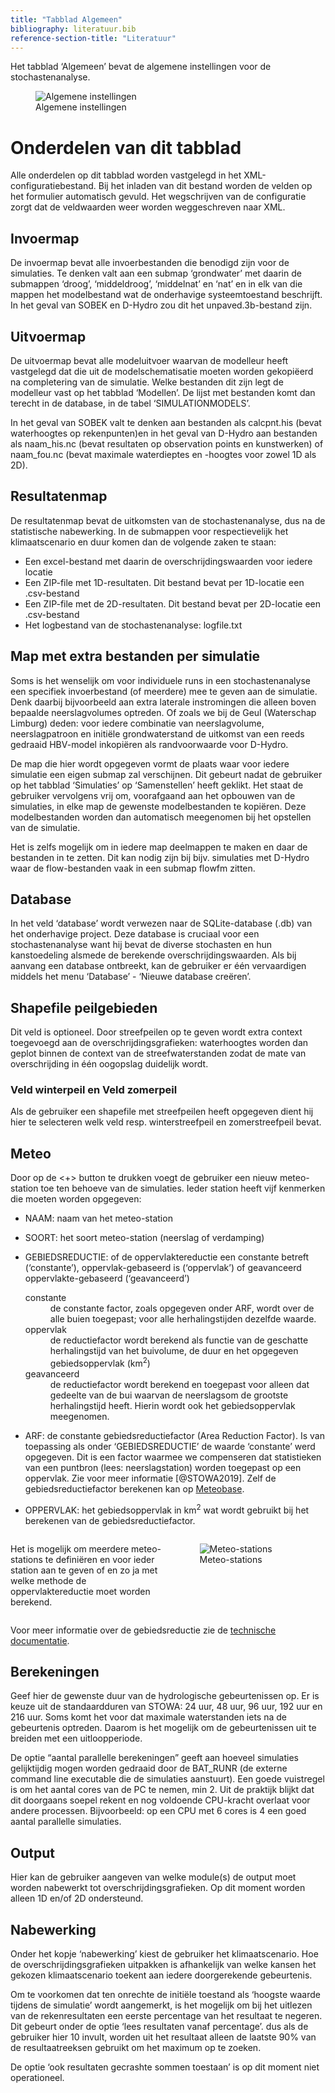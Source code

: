 ```yaml
---
title: "Tabblad Algemeen"
bibliography: literatuur.bib
reference-section-title: "Literatuur"
---
```


Het tabblad 'Algemeen' bevat de algemene instellingen voor de stochastenanalyse. 

![Algemene instellingen](img/frm_algemeen.png "Algemene instellingen")

# Onderdelen van dit tabblad

Alle onderdelen op dit tabblad worden vastgelegd in het XML-configuratiebestand. Bij het inladen van dit bestand worden de velden op het formulier automatisch gevuld. Het wegschrijven van de configuratie zorgt dat de veldwaarden weer worden weggeschreven naar XML.

## Invoermap
De invoermap bevat alle invoerbestanden die benodigd zijn voor de simulaties. Te denken valt aan een submap 'grondwater' met daarin de submappen 'droog', 'middeldroog', 'middelnat' en 'nat' en in elk van die mappen het modelbestand wat de onderhavige systeemtoestand beschrijft. In het geval van SOBEK en D-Hydro zou dit het unpaved.3b-bestand zijn.

## Uitvoermap
De uitvoermap bevat alle modeluitvoer waarvan de modelleur heeft vastgelegd dat die uit de modelschematisatie moeten worden gekopiëerd na completering van de simulatie. Welke bestanden dit zijn legt de modelleur vast op het tabblad 'Modellen'. De lijst met bestanden komt dan terecht in de database, in de tabel 'SIMULATIONMODELS'.

In het geval van SOBEK valt te denken aan bestanden als calcpnt.his (bevat waterhoogtes op rekenpunten)en in het geval van D-Hydro aan bestanden als naam_his.nc (bevat resultaten op observation points en kunstwerken) of naam_fou.nc (bevat maximale waterdieptes en -hoogtes voor zowel 1D als 2D).

## Resultatenmap
De resultatenmap bevat de uitkomsten van de stochastenanalyse, dus na de statistische nabewerking. In de submappen voor respectievelijk het klimaatscenario en duur komen dan de volgende zaken te staan:

* Een excel-bestand met daarin de overschrijdingswaarden voor iedere locatie
* Een ZIP-file met 1D-resultaten. Dit bestand bevat per 1D-locatie een .csv-bestand
* Een ZIP-file met de 2D-resultaten. Dit bestand bevat per 2D-locatie een .csv-bestand
* Het logbestand van de stochastenanalyse: logfile.txt

## Map met extra bestanden per simulatie
Soms is het wenselijk om voor individuele runs in een stochastenanalyse een specifiek invoerbestand (of meerdere) mee te geven aan de simulatie. Denk daarbij bijvoorbeeld aan extra laterale instromingen die alleen boven bepaalde neerslagvolumes optreden. Of zoals we bij de Geul (Waterschap Limburg) deden: voor iedere combinatie van neerslagvolume, neerslagpatroon en initiële grondwaterstand de uitkomst van een reeds gedraaid HBV-model inkopiëren als randvoorwaarde voor D-Hydro.

De map die hier wordt opgegeven vormt de plaats waar voor iedere simulatie een eigen submap zal verschijnen. Dit gebeurt nadat de gebruiker op het tabblad 'Simulaties' op 'Samenstellen' heeft geklikt. Het staat de gebruiker vervolgens vrij om, voorafgaand aan het opbouwen van de simulaties, in elke map de gewenste modelbestanden te kopiëren. Deze modelbestanden worden dan automatisch meegenomen bij het opstellen van de simulatie.

Het is zelfs mogelijk om in iedere map deelmappen te maken en daar de bestanden in te zetten. Dit kan nodig zijn bij bijv. simulaties met D-Hydro waar de flow-bestanden vaak in een submap flowfm zitten.

## Database
In het veld 'database' wordt verwezen naar de SQLite-database (.db) van het onderhavige project. Deze database is cruciaal voor een stochastenanalyse want hij bevat de diverse stochasten en hun kanstoedeling alsmede de berekende overschrijdingswaarden. Als bij aanvang een database ontbreekt, kan de gebruiker er één vervaardigen middels het menu 'Database' - 'Nieuwe database creëren'.

## Shapefile peilgebieden
Dit veld is optioneel. Door streefpeilen op te geven wordt extra context toegevoegd aan de overschrijdingsgrafieken: waterhoogtes worden dan geplot binnen de context van de streefwaterstanden zodat de mate van overschrijding in één oogopslag duidelijk wordt.

### Veld winterpeil en Veld zomerpeil
Als de gebruiker een shapefile met streefpeilen heeft opgegeven dient hij hier te selecteren welk veld resp. winterstreefpeil en zomerstreefpeil bevat.

## Meteo
Door op de <+> button te drukken voegt de gebruiker een nieuw meteo-station toe ten behoeve van de simulaties. Ieder station heeft vijf kenmerken die moeten worden opgegeven:


* NAAM: naam van het meteo-station
* SOORT: het soort meteo-station (neerslag of verdamping)
* GEBIEDSREDUCTIE: of de oppervlaktereductie een constante betreft ('constante'), oppervlak-gebaseerd is ('oppervlak') of geavanceerd oppervlakte-gebaseerd ('geavanceerd')
    
    constante
    :   de constante factor, zoals opgegeven onder ARF, wordt over de alle buien toegepast; voor alle herhalingstijden dezelfde waarde.

    oppervlak
    :   de reductiefactor wordt berekend als functie van de geschatte herhalingstijd van het buivolume, de duur en het opgegeven gebiedsoppervlak (km^2^)

    geavanceerd
    :   de reductiefactor wordt berekend en toegepast voor alleen dat gedeelte van de bui waarvan de neerslagsom de grootste herhalingstijd heeft. Hierin wordt ook het gebiedsoppervlak meegenomen.

* ARF: de constante gebiedsreductiefactor (Area Reduction Factor). Is van toepassing als onder 'GEBIEDSREDUCTIE' de waarde 'constante' werd opgegeven. Dit is een factor waarmee we compenseren dat statistieken van een puntbron (lees: neerslagstation) worden toegepast op een oppervlak. Zie voor meer informatie [@STOWA2019]. Zelf de gebiedsreductiefactor berekenen kan op [Meteobase](https://www.meteobase.nl).
* OPPERVLAK: het gebiedsoppervlak in km^2^ wat wordt gebruikt bij het berekenen van de gebiedsreductiefactor.


::: {.columns}
::: {.column width="50%"}
Het is mogelijk om meerdere meteo-stations te definiëren en voor ieder station aan te geven of en zo ja met welke methode de oppervlaktereductie moet worden berekend.

:::
::: {.column width="50%"}
![Meteo-stations](../technical_docs/img/gebiedsreductie.png "Gebiedsreductiefactor")
:::
:::

Voor meer informatie over de gebiedsreductie zie de [technische documentatie](../technical_docs/gebiedsreductie.qmd).

## Berekeningen
Geef hier de gewenste duur van de hydrologische gebeurtenissen op. Er is keuze uit de standaardduren van STOWA: 24 uur, 48 uur, 96 uur, 192 uur en 216 uur. Soms komt het voor dat maximale waterstanden iets na de gebeurtenis optreden. Daarom is het mogelijk om de gebeurtenissen uit te breiden met een uitloopperiode.

De optie "aantal parallelle berekeningen" geeft aan hoeveel simulaties gelijktijdig mogen worden gedraaid door de BAT_RUNR (de externe command line executable die de simulaties aanstuurt). Een goede vuistregel is om het aantal cores van de PC te nemen, min 2. Uit de praktijk blijkt dat dit doorgaans soepel rekent en nog voldoende CPU-kracht overlaat voor andere processen. Bijvoorbeeld: op een CPU met 6 cores is 4 een goed aantal parallelle simulaties.

## Output
Hier kan de gebruiker aangeven van welke module(s) de output moet worden nabewerkt tot overschrijdingsgrafieken. Op dit moment worden alleen 1D en/of 2D ondersteund.

## Nabewerking
Onder het kopje 'nabewerking' kiest de gebruiker het klimaatscenario. Hoe de overschrijdingsgrafieken uitpakken is afhankelijk van welke kansen het gekozen klimaatscenario toekent aan iedere doorgerekende gebeurtenis.

Om te voorkomen dat ten onrechte de initiële toestand als 'hoogste waarde tijdens de simulatie' wordt aangemerkt, is het mogelijk om bij het uitlezen van de rekenresultaten een eerste percentage van het resultaat te negeren. Dit gebeurt onder de optie 'lees resultaten vanaf percentage'. dus als de gebruiker hier 10 invult, worden uit het resultaat alleen de laatste 90% van de resultaatreeksen gebruikt om het maximum op te zoeken.

De optie 'ook resultaten gecrashte sommen toestaan' is op dit moment niet operationeel.










